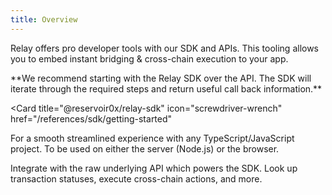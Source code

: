 ```yaml
---
title: Overview
---
```

Relay offers pro developer tools with our SDK and APIs. This tooling allows you to embed instant bridging & cross-chain execution to your app.

<Warning>
**We recommend starting with the Relay SDK over the API. The SDK will iterate through the required steps and return useful call back information.**
</Warning>

<Card
  title="@reservoir0x/relay-sdk"
  icon="screwdriver-wrench"
  href="/references/sdk/getting-started"
>
  For a smooth streamlined experience with any TypeScript/JavaScript project. To
  be used on either the server (Node.js) or the browser.
</Card>

<Card title="Relay API" icon="server" href="/references/api/get-chains">
  Integrate with the raw underlying API which powers the SDK. Look up
  transaction statuses, execute cross-chain actions, and more.
</Card>
